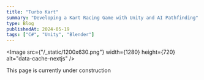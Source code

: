```yaml
---
title: "Turbo Kart"
summary: "Developing a Kart Racing Game with Unity and AI Pathfinding"
type: Blog
publishedAt: 2024-05-19
tags: ["C#", "Unity", "Blender"]
---
```



<Image
  src={"/_static/1200x630.png"}
  width={1280}
  height={720}
  alt="data-cache-nextjs"
/>

This page is currently under construction
